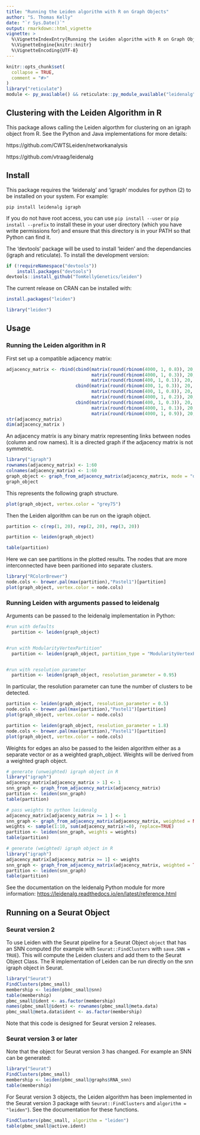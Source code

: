 ```yaml
---
title: "Running the Leiden algorithm with R on Graph Objects"
author: "S. Thomas Kelly"
date: "`r Sys.Date()`"
output: rmarkdown::html_vignette
vignette: >
  %\VignetteIndexEntry{Running the Leiden algorithm with R on Graph Objects}
  %\VignetteEngine{knitr::knitr}
  %\VignetteEncoding{UTF-8}
---
```


```r
knitr::opts_chunk$set(
  collapse = TRUE,
  comment = "#>"
)
library("reticulate")
module <- py_available() && reticulate::py_module_available("leidenalg") && reticulate::py_module_available("igraph")
```

## Clustering with the Leiden Algorithm in R

This package allows calling the Leiden algorthm for clustering on an igraph object from R. See the Python and Java implementations for more details: 

https://github.com/CWTSLeiden/networkanalysis

https://github.com/vtraag/leidenalg

## Install

This package requires the 'leidenalg' and 'igraph' modules for python (2) to be installed on your system. For example:

``pip install leidenalg igraph``

If you do not have root access, you can use `pip install --user` or `pip install --prefix` to install these in your user directory (which you have write permissions for) and ensure that this directory is in your PATH so that Python can find it.

The 'devtools' package will be used to install 'leiden' and the dependancies (igraph and reticulate). To install the development version:

```r
if (!requireNamespace("devtools"))
    install.packages("devtools")
devtools::install_github("TomKellyGenetics/leiden")
```

The current release on CRAN can be installed with:

```r
install.packages("leiden")
```

```r
library("leiden")
```

## Usage

### Running the Leiden algorithm in R

First set up a compatible adjacency matrix:

```r
adjacency_matrix <- rbind(cbind(matrix(round(rbinom(4000, 1, 0.8)), 20, 20),
                                matrix(round(rbinom(4000, 1, 0.3)), 20, 20), 
                                matrix(round(rbinom(400, 1, 0.1)), 20, 20)),
                          cbind(matrix(round(rbinom(400, 1, 0.3)), 20, 20), 
                                matrix(round(rbinom(400, 1, 0.8)), 20, 20), 
                                matrix(round(rbinom(4000, 1, 0.2)), 20, 20)),
                          cbind(matrix(round(rbinom(400, 1, 0.3)), 20, 20), 
                                matrix(round(rbinom(4000, 1, 0.1)), 20, 20), 
                                matrix(round(rbinom(4000, 1, 0.9)), 20, 20)))
str(adjacency_matrix)
dim(adjacency_matrix )
```

An adjacency matrix is any binary matrix representing links between nodes (column and row names). It is a directed graph if the adjacency matrix is not symmetric. 

```r
library("igraph")
rownames(adjacency_matrix) <- 1:60
colnames(adjacency_matrix) <- 1:60
graph_object <- graph_from_adjacency_matrix(adjacency_matrix, mode = "directed")
graph_object
```

This represents the following graph structure.

```r
plot(graph_object, vertex.color = "grey75")
```

Then the Leiden algorithm can be run on the igraph object.

```r
partition <- c(rep(1, 20), rep(2, 20), rep(3, 20))
```

```r
partition <- leiden(graph_object)
```

```r
table(partition)
```

Here we can see partitions in the plotted results. The nodes that are more interconnected have been paritioned into separate clusters.

```r
library("RColorBrewer")
node.cols <- brewer.pal(max(partition),"Pastel1")[partition]
plot(graph_object, vertex.color = node.cols)
```

### Running Leiden with arguments passed to leidenalg

Arguments can be passed to the leidenalg implementation in Python:

```r
#run with defaults
  partition <- leiden(graph_object)


#run with ModularityVertexPartition"
  partition <- leiden(graph_object, partition_type = "ModularityVertexPartition")


#run with resolution parameter
  partition <- leiden(graph_object, resolution_parameter = 0.95)
```

In particular, the resolution parameter can tune the number of clusters to be detected.

```r
partition <- leiden(graph_object, resolution_parameter = 0.5)
node.cols <- brewer.pal(max(partition),"Pastel1")[partition]
plot(graph_object, vertex.color = node.cols)
```


```r
partition <- leiden(graph_object, resolution_parameter = 1.8)
node.cols <- brewer.pal(max(partition),"Pastel1")[partition]
plot(graph_object, vertex.color = node.cols)
```

Weights for edges an also be passed to the leiden algorithm either as a separate vector or as a weighted graph_object. Weights will be derived from a weighted graph object.

```r
# generate (unweighted) igraph object in R
library("igraph")
adjacency_matrix[adjacency_matrix > 1] <- 1
snn_graph <- graph_from_adjacency_matrix(adjacency_matrix)
partition <- leiden(snn_graph)
table(partition)
```

```r
# pass weights to python leidenalg
adjacency_matrix[adjacency_matrix >= 1 ] <- 1
snn_graph <- graph_from_adjacency_matrix(adjacency_matrix, weighted = NULL)
weights <- sample(1:10, sum(adjacency_matrix!=0), replace=TRUE)
partition <- leiden(snn_graph, weights = weights)
table(partition)
```

```r
# generate (weighted) igraph object in R
library("igraph")
adjacency_matrix[adjacency_matrix >= 1] <- weights
snn_graph <- graph_from_adjacency_matrix(adjacency_matrix, weighted = TRUE)
partition <- leiden(snn_graph)
table(partition)
```

See the documentation on the leidenalg Python module for more information: [https://leidenalg.readthedocs.io/en/latest/reference.html](https://leidenalg.readthedocs.io/en/latest/reference.html)

## Running on a Seurat Object

### Seurat version 2

To use Leiden with the Seurat pipeline for a Seurat Object `object` that has an SNN computed (for example with `Seurat::FindClusters` with `save.SNN = TRUE`). This will compute the Leiden clusters and add them to the Seurat Object Class. The R implementation of Leiden can be run directly on the snn igraph object in Seurat. 

```r
library("Seurat")
FindClusters(pbmc_small)
membership <- leiden(pbmc_small@snn)
table(membership)
pbmc_small@ident <- as.factor(membership)
names(pbmc_small@ident) <- rownames(pbmc_small@meta.data)
pbmc_small@meta.data$ident <- as.factor(membership)
```

Note that this code is designed for Seurat version 2 releases.


### Seurat version 3 or later

Note that the object for Seurat version 3 has changed. For example an SNN can be generated:

```r
library("Seurat")
FindClusters(pbmc_small)
membership <- leiden(pbmc_small@graphs$RNA_snn)
table(membership)
```

For Seurat version 3 objects, the Leiden algorithm has been implemented in the Seurat version 3 package with `Seurat::FindClusters` and `algorithm = "leiden"`).  See the documentation for these functions.

```r
FindClusters(pbmc_small, algorithm = "leiden")
table(pbmc_small@active.ident)
```
